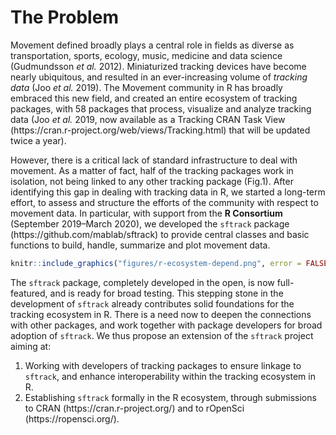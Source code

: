 # The Problem
<!-- 
Outlining the issue / weak point / problem to be solved by this proposal. This should be a compelling section that sets the reader up for the next section - the proposed solution!

It is important to cover:

 - [ ] What the problem is
 - [ ] Who it affects
 - [ ] Have there been previous attempts to resolve the problem
 - [ ] Why it should be tackled
-->

Movement defined broadly plays a central role in fields as diverse as
transportation, sports, ecology, music, medicine and data science
(Gudmundsson *et al.* 2012). Miniaturized tracking devices have become
nearly ubiquitous, and resulted in an ever-increasing volume of
*tracking data* (Joo *et al.* 2019). The Movement community in R has
broadly embraced this new field, and created an entire ecosystem of
tracking packages, with 58 packages that process, visualize and
analyze tracking data (Joo *et al.* 2019, now available as a Tracking
CRAN Task View (https://cran.r-project.org/web/views/Tracking.html)
that will be updated twice a year).

However, there is a critical lack of standard infrastructure to deal
with movement. As a matter of fact, half of the tracking packages work
in isolation, not being linked to any other tracking package (Fig.1).
After identifying this gap in dealing with tracking data in R, we
started a long-term effort, to assess and structure the efforts of the
community with respect to movement data. In particular, with support
from the **R Consortium** (September 2019–March 2020), we developed
the `sftrack` package (https://github.com/mablab/sftrack) to provide
central classes and basic functions to build, handle, summarize and
plot movement data.

```r
knitr::include_graphics("figures/r-ecosystem-depend.png", error = FALSE)
```

The `sftrack` package, completely developed in the open, is now
full-featured, and is ready for broad testing. This stepping stone in
the development of `sftrack` already contributes solid foundations for
the tracking ecosystem in R. There is a need now to deepen the
connections with other packages, and work together with package
developers for broad adoption of `sftrack`. We thus propose an
extension of the `sftrack` project aiming at:

1. Working with developers of tracking packages to ensure linkage to
   `sftrack`, and enhance interoperability within the tracking
   ecosystem in R.
2. Establishing `sftrack` formally in the R ecosystem, through
   submissions to CRAN (https://cran.r-project.org/) and to rOpenSci
   (https://ropensci.org/).
